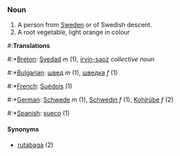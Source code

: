 ===Noun===
#A person from [[Sweden]] or of Swedish descent.
#A root vegetable, light orange in colour

#:'''Translations'''
#:*[[Breton]]: [[Svedad]] ''m'' (1), [[irvin-saoz]] ''collective noun''
#:*[[Bulgarian]]: [[швед]] ''m'' (1), [[шведка]] ''f'' (1)
#:*[[French]]: [[Suédois]] (1)
#:*[[German]]: [[Schwede]] ''m'' (1), [[Schwedin]] ''f'' (1), [[Kohlrübe]] ''f'' (2)
#:*[[Spanish]]: [[sueco]] (1)

====Synonyms====
* [[rutabaga]] (2)